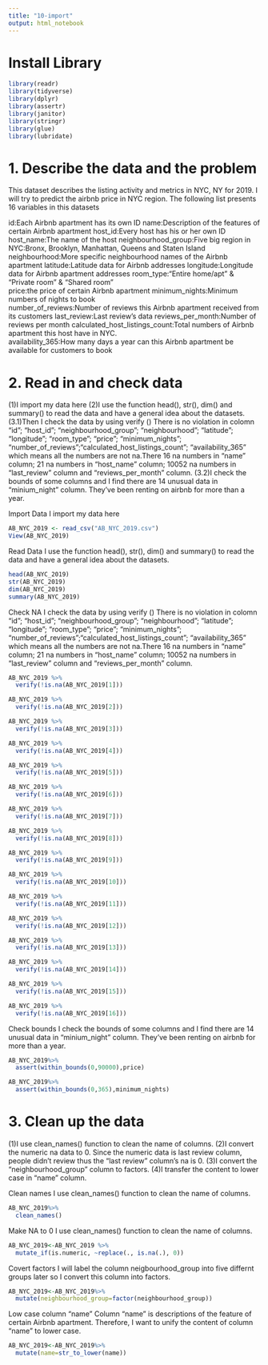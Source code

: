 ```yaml
---
title: "10-import"
output: html_notebook
---
```


# Install Library 

```r
library(readr)
library(tidyverse)
library(dplyr)
library(assertr)
library(janitor)
library(stringr)
library(glue)
library(lubridate)
```

# 1. Describe the data and the problem 

This dataset describes the listing activity and metrics in NYC, NY for 2019. I will try to predict the airbnb price in NYC region. The following list presents 16 variables in this datasets

id:Each Airbnb apartment has its own ID
name:Description of the features of certain Airbnb apartment 
host_id:Every host has his or her own ID
host_name:The name of the host 
neighbourhood_group:Five big region in NYC:Bronx, Brooklyn, Manhattan, Queens and Staten Island
neighbourhood:More specific neighbourhood names of the Airbnb apartment
latitude:Latitude data for Airbnb addresses
longitude:Longitude data for Airbnb apartment addresses
room_type:"Entire home/apt" & "Private room" & "Shared room"  
price:the price of certain Airbnb apartment
minimum_nights:Minimum numbers of nights to book  
number_of_reviews:Number of reviews this Airbnb apartment received from its customers 
last_review:Last review's data 
reviews_per_month:Number of reviews per month
calculated_host_listings_count:Total numbers of Airbnb apartment this host have in NYC.  
availability_365:How many days a year can this Airbnb apartment be available for customers to book

# 2. Read in and check data

(1)I import my data here
(2)I use the function head(), str(), dim() and summary() to read the data and have a general idea about the datasets.
(3.1)Then I check the data by using verify () There is no violation in colomn "id"; "host_id"; "neighbourhood_group"; "neighbourhood"; "latitude"; "longitude"; "room_type"; "price"; “minimum_nights”; “number_of_reviews”;“calculated_host_listings_count”; “availability_365” which means all the numbers are not na.There 16 na numbers in “name" column; 21 na numbers in "host_name" column; 10052 na numbers in "last_review" column and "reviews_per_month" column. 
(3.2)I check the bounds of some columns and I find there are 14 unusual data in "minium_night" column. They've been renting on airbnb for more than a year.

Import Data 
I import my data here
```r
AB_NYC_2019 <- read_csv("AB_NYC_2019.csv")
View(AB_NYC_2019)
```

Read Data 
I use the function head(), str(), dim() and summary() to read the data and have a general idea about the datasets.
```r
head(AB_NYC_2019)
str(AB_NYC_2019)
dim(AB_NYC_2019)
summary(AB_NYC_2019)
```

Check NA 
I check the data by using verify () There is no violation in colomn "id"; "host_id"; "neighbourhood_group"; "neighbourhood"; "latitude"; "longitude"; "room_type"; "price"; “minimum_nights”; “number_of_reviews”;“calculated_host_listings_count”; “availability_365” which means all the numbers are not na.There 16 na numbers in “name" column; 21 na numbers in "host_name" column; 10052 na numbers in "last_review" column and "reviews_per_month" column. 
```r
AB_NYC_2019 %>%
  verify(!is.na(AB_NYC_2019[1]))
```

```r
AB_NYC_2019 %>%
  verify(!is.na(AB_NYC_2019[2]))
```

```r
AB_NYC_2019 %>%
  verify(!is.na(AB_NYC_2019[3]))
```

```r
AB_NYC_2019 %>%
  verify(!is.na(AB_NYC_2019[4]))
```

```r
AB_NYC_2019 %>%
  verify(!is.na(AB_NYC_2019[5]))
```

```r
AB_NYC_2019 %>%
  verify(!is.na(AB_NYC_2019[6]))
```

```r
AB_NYC_2019 %>%
  verify(!is.na(AB_NYC_2019[7]))
```

```r
AB_NYC_2019 %>%
  verify(!is.na(AB_NYC_2019[8]))
```

```r
AB_NYC_2019 %>%
  verify(!is.na(AB_NYC_2019[9]))
```

```r
AB_NYC_2019 %>%
  verify(!is.na(AB_NYC_2019[10]))
```

```r
AB_NYC_2019 %>%
  verify(!is.na(AB_NYC_2019[11]))
```

```r
AB_NYC_2019 %>%
  verify(!is.na(AB_NYC_2019[12]))
```

```r
AB_NYC_2019 %>%
  verify(!is.na(AB_NYC_2019[13]))
```

```r
AB_NYC_2019 %>%
  verify(!is.na(AB_NYC_2019[14]))
```

```r
AB_NYC_2019 %>%
  verify(!is.na(AB_NYC_2019[15]))
```

```r
AB_NYC_2019 %>%
  verify(!is.na(AB_NYC_2019[16]))
```

Check bounds 
I check the bounds of some columns and I find there are 14 unusual data in "minium_night" column. They've been renting on airbnb for more than a year.
```r
AB_NYC_2019%>%
  assert(within_bounds(0,90000),price)
```
  
```r
AB_NYC_2019%>%
  assert(within_bounds(0,365),minimum_nights)
```

# 3. Clean up the data

(1)I use clean_names() function to clean the name of columns. 
(2)I convert the numeric na data to 0. Since the numeric data is last review column, people didn't review thus the "last review" column's na is 0. 
(3)I convert the "neighbourhood_group" column to factors. 
(4)I transfer the content to lower case in "name" column. 

Clean names 
I use clean_names() function to clean the name of columns.
```r
AB_NYC_2019%>%
  clean_names()
```

Make NA to 0
I use clean_names() function to clean the name of columns. 
```r
AB_NYC_2019<-AB_NYC_2019 %>%
  mutate_if(is.numeric, ~replace(., is.na(.), 0))
```

Covert factors 
I will label the column neigbourhood_group into five differnt groups later so I convert this column into factors.
```r
AB_NYC_2019<-AB_NYC_2019%>%
  mutate(neighbourhood_group=factor(neighbourhood_group))
```

Low case column "name"
Column "name" is descriptions of the feature of certain Airbnb apartment. Therefore, I want to unify the
content of column "name" to lower case. 
```r
AB_NYC_2019<-AB_NYC_2019%>%
  mutate(name=str_to_lower(name))
```